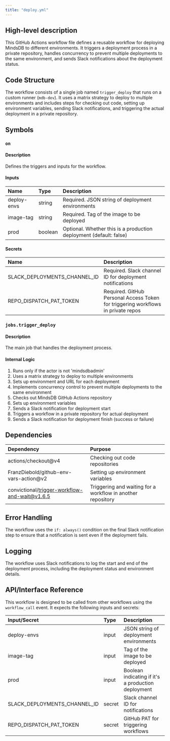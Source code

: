 ```yaml
---
title: "deploy.yml"
---
```


## High-level description
This GitHub Actions workflow file defines a reusable workflow for deploying MindsDB to different environments. It triggers a deployment process in a private repository, handles concurrency to prevent multiple deployments to the same environment, and sends Slack notifications about the deployment status.

## Code Structure
The workflow consists of a single job named `trigger_deploy` that runs on a custom runner (`mdb-dev`). It uses a matrix strategy to deploy to multiple environments and includes steps for checking out code, setting up environment variables, sending Slack notifications, and triggering the actual deployment in a private repository.

## Symbols

### `on`
#### Description
Defines the triggers and inputs for the workflow.

#### Inputs
| Name | Type | Description |
|:-----|:-----|:------------|
| deploy-envs | string | Required. JSON string of deployment environments |
| image-tag | string | Required. Tag of the image to be deployed |
| prod | boolean | Optional. Whether this is a production deployment (default: false) |

#### Secrets
| Name | Description |
|:-----|:------------|
| SLACK_DEPLOYMENTS_CHANNEL_ID | Required. Slack channel ID for deployment notifications |
| REPO_DISPATCH_PAT_TOKEN | Required. GitHub Personal Access Token for triggering workflows in private repos |

### `jobs.trigger_deploy`
#### Description
The main job that handles the deployment process.

#### Internal Logic
1. Runs only if the actor is not 'mindsdbadmin'
2. Uses a matrix strategy to deploy to multiple environments
3. Sets up environment and URL for each deployment
4. Implements concurrency control to prevent multiple deployments to the same environment
5. Checks out MindsDB GitHub Actions repository
6. Sets up environment variables
7. Sends a Slack notification for deployment start
8. Triggers a workflow in a private repository for actual deployment
9. Sends a Slack notification for deployment finish (success or failure)

## Dependencies
| Dependency | Purpose |
|:-----------|:--------|
| actions/checkout@v4 | Checking out code repositories |
| FranzDiebold/github-env-vars-action@v2 | Setting up environment variables |
| convictional/trigger-workflow-and-wait@v1.6.5 | Triggering and waiting for a workflow in another repository |

## Error Handling
The workflow uses the `if: always()` condition on the final Slack notification step to ensure that a notification is sent even if the deployment fails.

## Logging
The workflow uses Slack notifications to log the start and end of the deployment process, including the deployment status and environment details.

## API/Interface Reference
This workflow is designed to be called from other workflows using the `workflow_call` event. It expects the following inputs and secrets:

| Input/Secret | Type | Description |
|:-------------|:-----|:------------|
| deploy-envs | input | JSON string of deployment environments |
| image-tag | input | Tag of the image to be deployed |
| prod | input | Boolean indicating if it's a production deployment |
| SLACK_DEPLOYMENTS_CHANNEL_ID | secret | Slack channel ID for notifications |
| REPO_DISPATCH_PAT_TOKEN | secret | GitHub PAT for triggering workflows |